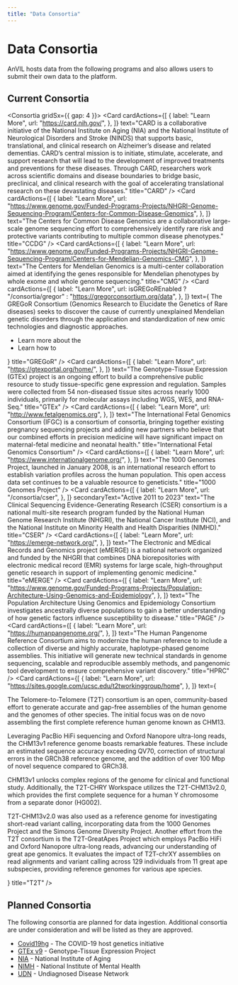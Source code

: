 ```yaml
---
title: "Data Consortia"
---
```




# Data Consortia

AnVIL hosts data from the following programs and also allows users to submit their own data to the platform.

<DataIngestionChart />

## Current Consortia

<Consortia gridSx={{ gap: 4 }}>
  <Card
    text="The ALS Compute Project centralizes whole genome sequencing (WGS) data from major ALS and FTD sequencing efforts in the United States and beyond, creating a comprehensive repository of genomic and phenotypic data. By harmonizing datasets within a single Cloud environment, it enhances accessibility, reduces inefficiencies, and strengthens collaboration. Available through the AnVIL platform, this resource empowers researchers worldwide to explore large-scale data, develop new disease theories, and drive breakthroughs in understanding ALS, FTD, and other motor neuron diseases. Participants: 12,638."
    title="ALS Compute"
  />
  <Card
    cardActions={[
      {
        label: "Learn More",
        url: "https://card.nih.gov/",
      },
    ]}
    text="CARD is a collaborative initiative of the National Institute on Aging (NIA) and the National Institute of Neurological Disorders and Stroke (NINDS) that supports basic, translational, and clinical research on Alzheimer’s disease and related dementias. CARD’s central mission is to initiate, stimulate, accelerate, and support research that will lead to the development of improved treatments and preventions for these diseases. Through CARD, researchers work across scientific domains and disease boundaries to bridge basic, preclinical, and clinical research with the goal of accelerating translational research on these devastating diseases."
    title="CARD"
  />
  <Card
    cardActions={[
      {
        label: "Learn More",
        url: "https://www.genome.gov/Funded-Programs-Projects/NHGRI-Genome-Sequencing-Program/Centers-for-Common-Disease-Genomics",
      },
    ]}
    text="The Centers for Common Disease Genomics are a collaborative large-scale genome sequencing effort to comprehensively identify rare risk and protective variants contributing to multiple common disease phenotypes."
    title="CCDG"
  />
  <Card
    cardActions={[
      {
        label: "Learn More",
        url: "https://www.genome.gov/Funded-Programs-Projects/NHGRI-Genome-Sequencing-Program/Centers-for-Mendelian-Genomics-CMG",
      },
    ]}
    text="The Centers for Mendelian Genomics is a multi-center collaboration aimed at identifying the genes responsible for Mendelian phenotypes by whole exome and whole genome sequencing."
    title="CMG"
  />
  <Card
    cardActions={[
      {
        label: "Learn More",
        url: isGREGoREnabled ? "/consortia/gregor" : "https://gregorconsortium.org/data",
      },
    ]}
    text={
      <span>
        The GREGoR Consortium (Genomics Research to Elucidate the Genetics of Rare diseases) seeks to discover the cause of currently unexplained Mendelian genetic disorders through the application and standardization of new omic technologies and diagnostic approaches.
        <ul>
          <li>Learn more about the <Link label="GREGoR Dataset and GREGoR consortium" url="https://gregorconsortium.org/data"/></li>
          <li>Learn how to <Link label="Access GREGoR Data" url="https://gregorconsortium.org/data#accessing-gregor-data"/></li>
        </ul>
      </span>
  }
    title="GREGoR"
  />
  <Card
    cardActions={[
      {
        label: "Learn More",
        url: "https://gtexportal.org/home/",
      },
    ]}
    text="The Genotype-Tissue Expression (GTEx) project is an ongoing effort to build a comprehensive public resource to study tissue-specific gene expression and regulation. Samples were collected from 54 non-diseased tissue sites across nearly 1000 individuals, primarily for molecular assays including WGS, WES, and RNA-Seq."
    title="GTEx"
  />
  <Card
    cardActions={[
      {
        label: "Learn More",
        url: "http://www.fetalgenomics.org",
      },
    ]}
    text="The International Fetal Genomics Consortium (IFGC) is a consortium of consortia, bringing together existing pregnancy sequencing projects and adding new partners who believe that our combined efforts in precision medicine will have significant impact on maternal-fetal medicine and neonatal health."
    title="International Fetal Genomics Consortium"
  />
  <Card
    cardActions={[
      {
        label: "Learn More",
        url: "https://www.internationalgenome.org/",
      },
    ]}
    text="The 1000 Genomes Project, launched in January 2008, is an international research effort to establish variation profiles across the human population. This open access data set continues to be a valuable resource to geneticists."
    title="1000 Genomes Project"
  />
  <Card
    cardActions={[
      {
        label: "Learn More",
        url: "/consortia/cser",
      },
    ]}
    secondaryText="Active 2011 to 2023"
    text="The Clinical Sequencing Evidence-Generating Research (CSER) consortium is a national multi-site research program funded by the National Human Genome Research Institute (NHGRI), the National Cancer Institute (NCI), and the National Institute on Minority Health and Health Disparities (NIMHD)."
    title="CSER"
  />
  <Card
    cardActions={[
      {
        label: "Learn More",
        url: "https://emerge-network.org/",
      },
    ]}
    text="The Electronic and MEdical Records and Genomics project (eMERGE) is a national network organized and funded by the NHGRI that combines DNA biorepositories with electronic medical record (EMR) systems for large scale, high-throughput genetic research in support of implementing genomic medicine."
    title="eMERGE"
  />
  <Card
    cardActions={[
      {
        label: "Learn More",
        url: "https://www.genome.gov/Funded-Programs-Projects/Population-Architecture-Using-Genomics-and-Epidemiology",
      },
    ]}
    text="The Population Architecture Using Genomics and Epidemiology Consortium investigates ancestrally diverse populations to gain a better understanding of how genetic factors influence susceptibility to disease."
    title="PAGE"
  />
  <Card
    cardActions={[
      {
        label: "Learn More",
        url: "https://humanpangenome.org/",
      },
    ]}
    text="The Human Pangenome Reference Consortium aims to modernize the human reference to include a collection of diverse and highly accurate, haplotype-phased genome assemblies. This initiative will generate new technical standards in genome sequencing, scalable and reproducible assembly methods, and pangenomic tool development to ensure comprehensive variant discovery."
    title="HPRC"
  />
  <Card
    cardActions={[
      {
        label: "Learn More",
        url: "https://sites.google.com/ucsc.edu/t2tworkinggroup/home",
      },
    ]}
    text={
      <span>
        <p>
          The Telomere-to-Telomere (T2T) consortium is an open, community-based
          effort to generate accurate and gap-free assemblies of the human
          genome and the genomes of other species. The initial focus was on de
          novo assembling the first complete reference human genome known as
          CHM13.
        </p>
        <p>
          Leveraging PacBio HiFi sequencing and Oxford Nanopore ultra-long
          reads, the CHM13v1 reference genome boasts remarkable features. These
          include an estimated sequence accuracy exceeding QV70, correction of
          structural errors in the GRCh38 reference genome, and the addition of
          over 100 Mbp of novel sequence compared to GRCh38.
        </p>
        <p>
          CHM13v1 unlocks complex regions of the genome for clinical and
          functional study. Additionally, the T2T-CHRY Workspace utilizes the
          T2T-CHM13v2.0, which provides the first complete sequence for a human
          Y chromosome from a separate donor (HG002).
        </p>
        <p>
          T2T-CHM13v2.0 was also used as a reference genome for investigating
          short-read variant calling, incorporating data from the 1000 Genomes
          Project and the Simons Genome Diversity Project. Another effort from
          the T2T consortium is the T2T-GreatApes Project which employs PacBio
          HiFi and Oxford Nanopore ultra-long reads, advancing our understanding
          of great ape genomics. It evaluates the impact of T2T-chrXY assemblies
          on read alignments and variant calling across 129 individuals from 11
          great ape subspecies, providing reference genomes for various ape
          species.
        </p>
      </span>
    }
    title="T2T"
  />
</Consortia>

## Planned Consortia

The following consortia are planned for data ingestion. Additional consortia are under consideration and will be
listed as they are approved.

- [Covid19hg](https://www.covid19hg.org/) - The COVID-19 host genetics initiative
- [GTEx v9](https://gtexportal.org/home/) - Genotype-Tissue Expression Project
- [NIA](https://www.nia.nih.gov/) - National Institute of Aging
- [NIMH](https://nda.nih.gov/) - National Institute of Mental Health
- [UDN](https://undiagnosed.hms.harvard.edu/) - Undiagnosed Disease Network
